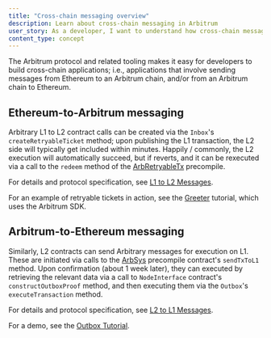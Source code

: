 ```yaml
---
title: "Cross-chain messaging overview"
description: Learn about cross-chain messaging in Arbitrum
user_story: As a developer, I want to understand how cross-chain messaging works in Arbitrum.
content_type: concept
---
```


The Arbitrum protocol and related tooling makes it easy for developers to build cross-chain applications; i.e., applications that involve sending messages from Ethereum to an Arbitrum chain, and/or from an Arbitrum chain to Ethereum.

## Ethereum-to-Arbitrum messaging

Arbitrary L1 to L2 contract calls can be created via the `Inbox`'s `createRetryableTicket` method; upon publishing the L1 transaction, the L2 side will typically get included within minutes. Happily / commonly, the L2 execution will automatically succeed, but if reverts, and it can be rexecuted via a call to the `redeem` method of the [ArbRetryableTx](/for-devs/dev-tools-and-resources/precompiles.mdx#arbretryabletx) precompile.

For details and protocol specification, see [L1 to L2 Messages](../arbos/l1-to-l2-messaging.mdx).

For an example of retryable tickets in action, see the [Greeter](https://github.com/OffchainLabs/arbitrum-tutorials/tree/master/packages/greeter) tutorial, which uses the Arbitrum SDK.

## Arbitrum-to-Ethereum messaging

Similarly, L2 contracts can send Arbitrary messages for execution on L1. These are initiated via calls to the [ArbSys](/for-devs/dev-tools-and-resources/precompiles.mdx#arbsys) precompile contract's `sendTxToL1` method. Upon confirmation (about 1 week later), they can executed by retrieving the relevant data via a call to `NodeInterface` contract's `constructOutboxProof` method, and then executing them via the `Outbox`'s `executeTransaction` method.

For details and protocol specification, see [L2 to L1 Messages](../arbos/l2-to-l1-messaging.mdx).

For a demo, see the [Outbox Tutorial](https://github.com/OffchainLabs/arbitrum-tutorials/tree/master/packages/outbox-execute).
